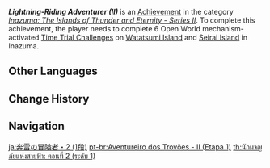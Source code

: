 {{Achievement Infobox
|title        = Lightning-Riding Adventurer (II)
|id           = 80110
|order id     = 0108
|category     = Inazuma: The Islands of Thunder and Eternity - Series II
|description  = Complete 6 Open World mechanism-activated [[Time Trial Challenge]]s on [[Watatsumi Island]] and [[Seirai Island]] in [[Inazuma]].
|requirements = 
|primogems    = 5
|tracking     = Tracks the amount of Open World mechanism-activated Time Trial Challenges completed.
|topic        = Time Trial Challenges
|set          = Lightning-Riding Adventurer (II)
|tier         = 1
|tiers_total  = 3
}}
'''''Lightning-Riding Adventurer (II)''''' is an [[Achievement]] in the category ''[[Inazuma: The Islands of Thunder and Eternity - Series II]]''. To complete this achievement, the player needs to complete 6 Open World mechanism-activated [[Time Trial Challenge]]s on [[Watatsumi Island]] and [[Seirai Island]] in Inazuma.
<!--
==Trivia==

==Video Guides==
{{EVT
|video1   = 
|caption1 = 
}}
-->
==Other Languages==
{{Other Languages|Transclude=Lightning-Riding Adventurer (II)}}

==Change History==
{{Change History|2.1}}
<!--
==References==
{{Reflist}}
-->
==Navigation==
{{Achievement Navbox}}

[[ja:奔雷の冒険者・2 (1段)]]
[[pt-br:Aventureiro dos Trovões - II (Etapa 1)]]
[[th:นักผจญภัยแห่งสายฟ้า: ตอนที่ 2 (ระดับ 1)]]